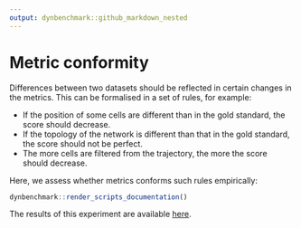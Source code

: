```yaml
---
output: dynbenchmark::github_markdown_nested
---
```


# Metric conformity

Differences between two datasets should be reflected in certain changes in the metrics. This can be formalised in a set of rules, for example:

* If the position of some cells are different than in the gold standard, the score should decrease.
* If the topology of the network is different than that in the gold standard, the score should not be perfect.
* The more cells are filtered from the trajectory, the more the score should decrease.

Here, we assess whether metrics conforms such rules empirically:


```r
dynbenchmark::render_scripts_documentation()
```

The results of this experiment are available [here](`r dynbenchmark::link_to_results()`).




